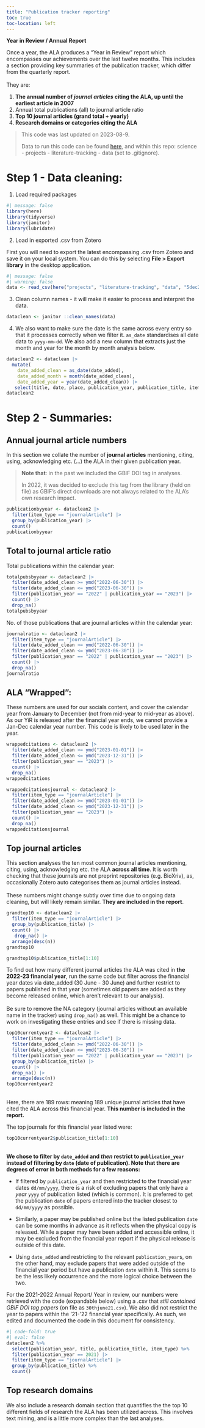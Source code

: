 ```yaml
---
title: "Publication tracker reporting"
toc: true
toc-location: left
---
```


**Year in Review / Annual Report**

Once a year, the ALA produces a "Year in Review" report which encompasses our achievements over the last twelve months. This includes a section providing key summaries of the publication tracker, which differ from the quarterly report.\
\
They are:

1.  **The annual number of *journal articles* citing the ALA, up until the earliest article in 2007**
2.  Annual total publications (all) to journal article ratio
3.  **Top 10 journal articles (grand total + yearly)**
4.  **Research domains or categories citing the ALA**

> This code was last updated on 2023-08-9.
>
> Data to run this code can be found [here](https://csiroau.sharepoint.com/:f:/r/sites/AtlasofLivingAustralia/Shared%20Documents/Science%20and%20Decision%20Support/Data/science/projects/literature-tracking/data?csf=1&web=1&e=M5hBEt), and within this repo: science - projects - literature-tracking - data (set to .gitignore).

# Step 1 - Data cleaning:

1.  Load required packages

```r
#| message: false
library(here)
library(tidyverse)
library(janitor)
library(lubridate)
```

2.  Load in exported .csv from Zotero

First you will need to export the latest encompassing .csv from Zotero and save it on your local system. You can do this by selecting **File \> Export library** in the desktop application.

```r
#| message: false
#| warning: false
data <- read_csv(here("projects", "literature-tracking", "data", "5dec23zotero.csv"))
```

3.  Clean column names - it will make it easier to process and interpret the data.

```r
dataclean <- janitor ::clean_names(data) 
```

4.  We also want to make sure the date is the same across every entry so that it processes correctly when we filter it. `as_date` standardises all date data to `yyyy-mm-dd`. We also add a new column that extracts just the month and year for the month by month analysis below.

```r
dataclean2 <- dataclean |>
  mutate(
    date_added_clean = as_date(date_added),
    date_added_month = month(date_added_clean),
    date_added_year = year(date_added_clean)) |>
   select(title, date, place, publication_year, publication_title, item_type, url, manual_tags, date_added, date_added_clean, date_added_month, date_added_year)
dataclean2
```

# Step 2 - Summaries:

## Annual journal article numbers

In this section we collate the number of **journal articles** mentioning, citing, using, acknowledging etc. (...) the ALA in their given publication year.

> **Note that**: in the past we included the GBIF DOI tag in analyses.
>
> In 2022, it was decided to exclude this tag from the library (held on file) as GBIF's direct downloads are not always related to the ALA's own research impact.

```r
publicationbyyear <- dataclean2 |>
  filter(item_type == "journalArticle") |>
  group_by(publication_year) |>
  count() 
publicationbyyear
```

## Total to journal article ratio

Total publications within the calendar year:

```r
totalpubsbyyear <- dataclean2 |>
  filter(date_added_clean >= ymd("2022-06-30")) |>
  filter(date_added_clean <= ymd("2023-06-30")) |>
  filter(publication_year == "2022" | publication_year == "2023") |>
  count() |>
  drop_na() 
totalpubsbyyear
```

No. of those publications that are journal articles within the calendar year:

```r
journalratio <- dataclean2 |>
  filter(item_type == "journalArticle") |>
  filter(date_added_clean >= ymd("2022-06-30")) |>
  filter(date_added_clean <= ymd("2023-06-30")) |>
  filter(publication_year == "2022" | publication_year == "2023") |>
  count() |>
  drop_na() 
journalratio
```

## ALA "Wrapped": 

These numbers are used for our socials content, and cover the calendar year from January to December (not from mid-year to mid-year as above). As our YiR is released after the financial year ends, we cannot provide a Jan-Dec calendar year number. This code is likely to be used later in the year.

```r
wrappedcitations <- dataclean2 |>
  filter(date_added_clean >= ymd("2023-01-01")) |>
  filter(date_added_clean <= ymd("2023-12-31")) |>
  filter(publication_year == "2023") |>
  count() |>
  drop_na() 
wrappedcitations
```

```r
wrappedcitationsjournal <- dataclean2 |>
  filter(item_type == "journalArticle") |>
  filter(date_added_clean >= ymd("2023-01-01")) |>
  filter(date_added_clean <= ymd("2023-12-31")) |>
  filter(publication_year == "2023") |>
  count() |>
  drop_na() 
wrappedcitationsjournal
```

## Top journal articles

This section analyses the ten most common journal articles mentioning, citing, using, acknowledging etc. the ALA **across all time**. It is worth checking that these journals are not preprint repositories (e.g. BioXriv), as, occasionally Zotero auto categorises them as journal articles instead.\
\
These numbers might change subtly over time due to ongoing data cleaning, but will likely remain similar. **They are included in the report**.

```r
grandtop10 <- dataclean2 |>
  filter(item_type == "journalArticle") |>
  group_by(publication_title) |>
  count() |>
   drop_na() |>
  arrange(desc(n)) 
grandtop10
```

```r
grandtop10$publication_title[1:10]
```

To find out how many different journal articles the ALA was cited in **the 2022-23 financial year**, run the same code but filter across the financial year dates via date_added (30 June - 30 June) and further restrict to papers published in that year (sometimes old papers are added as they become released online, which aren't relevant to our analysis).\
\
Be sure to remove the NA category (journal articles without an available name in the tracker) using `drop_na()` as well. This might be a chance to work on investigating these entries and see if there is missing data.

```r
top10currentyear2 <- dataclean2 |>
  filter(item_type == "journalArticle") |>
  filter(date_added_clean >= ymd("2022-06-30")) |>
  filter(date_added_clean <= ymd("2023-06-30")) |>
  filter(publication_year == "2022" | publication_year == "2023") |>
  group_by(publication_title) |>
  count() |>
  drop_na() |>
  arrange(desc(n)) 
top10currentyear2
```

**\
**Here, there are 189 rows: meaning 189 unique journal articles that have cited the ALA across this financial year. **This number is included in the report.**

The top journals for this financial year listed were:

```r
top10currentyear2$publication_title[1:10]
```

**\
We chose to filter by `date_added` and *then* restrict to `publication_year` instead of filtering by `date` (date of publication). Note that there are degrees of error in both methods for a few reasons:**

-   If filtered by `publication_year` and then restricted to the financial year dates `dd/mm/yyyy`, there is a risk of excluding papers that only have a *year* `yyyy` of publication listed (which is common). It is preferred to get the publication `date` of papers entered into the tracker closest to `dd/mm/yyyy` as possible.

-   Similarly, a paper may be published online but the listed publication `date` can be some months in advance as it reflects when the physical copy is released. While a paper may have been added and accessible online, it may be excluded from the financial year report if the physical release is outside of this date.

-   Using `date_added` and restricting to the relevant `publication_year`s, on the other hand, may exclude papers that were added outside of the financial year period but have a publication `date` within it. This seems to be the less likely occurrence and the more logical choice between the two.

For the 2021-2022 Annual Report/ Year in review, our numbers were retrieved with the code (expandable below) using a .csv that *still contained GBIF DOI tag papers* (on file as `30thjune21.csv`). We also did not restrict the year to papers within the '21-'22 financial year specifically. As such, we edited and documented the code in this document for consistency.

```r
#| code-fold: true
#| eval: false
dataclean2 %>%
  select(publication_year, title, publication_title, item_type) %>%
  filter(publication_year == 2021) |> 
  filter(item_type == "journalArticle") |>
  group_by(publication_title) %>%
  count()
```

## Top research domains

We also include a research domain section that quantifies the the top 10 different fields of research the ALA has been utilized across. This involves text mining, and is a little more complex than the last analyses.\
\
